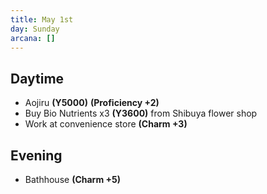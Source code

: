 ```yaml
---
title: May 1st
day: Sunday
arcana: []
---
```


## Daytime
- Aojiru **(Y5000)** **(Proficiency +2)**
- Buy Bio Nutrients x3 **(Y3600)** from Shibuya flower shop
- Work at convenience store **(Charm +3)**

## Evening
- Bathhouse **(Charm +5)**